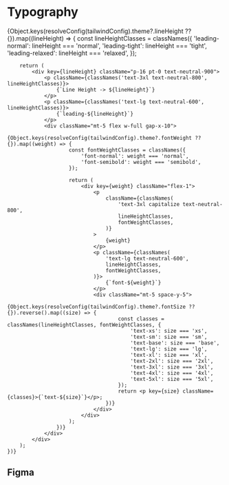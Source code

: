 
<Meta title="Theme/Tokens/Primitive/Typography" />

# Typography

<div className="w-full sb-unstyled">
    {Object.keys(resolveConfig(tailwindConfig).theme?.lineHeight ?? {}).map((lineHeight) => {
        const lineHeightClasses = classNames({
            'leading-normal': lineHeight === 'normal',
            'leading-tight': lineHeight === 'tight',
            'leading-relaxed': lineHeight === 'relaxed',
        });

        return (
            <div key={lineHeight} className="p-16 pt-0 text-neutral-900">
                <p className={classNames('text-3xl text-neutral-800', lineHeightClasses)}>
                    {`Line Height -> ${lineHeight}`}
                </p>
                <p className={classNames('text-lg text-neutral-600', lineHeightClasses)}>
                    {`leading-${lineHeight}`}
                </p>
                <div className="mt-5 flex w-full gap-x-10">
                    {Object.keys(resolveConfig(tailwindConfig).theme?.fontWeight ?? {}).map((weight) => {
                        const fontWeightClasses = classNames({
                            'font-normal': weight === 'normal',
                            'font-semibold': weight === 'semibold',
                        });

                        return (
                            <div key={weight} className="flex-1">
                                <p
                                    className={classNames(
                                        'text-3xl capitalize text-neutral-800',
                                        lineHeightClasses,
                                        fontWeightClasses,
                                    )}
                                >
                                    {weight}
                                </p>
                                <p className={classNames(
                                    'text-lg text-neutral-600',
                                    lineHeightClasses,
                                    fontWeightClasses,
                                )}>
                                    {`font-${weight}`}
                                </p>
                                <div className="mt-5 space-y-5">
                                    {Object.keys(resolveConfig(tailwindConfig).theme?.fontSize ?? {}).reverse().map((size) => {
                                        const classes = classNames(lineHeightClasses, fontWeightClasses, {
                                            'text-xs': size === 'xs',
                                            'text-sm': size === 'sm',
                                            'text-base': size === 'base',
                                            'text-lg': size === 'lg',
                                            'text-xl': size === 'xl',
                                            'text-2xl': size === '2xl',
                                            'text-3xl': size === '3xl',
                                            'text-4xl': size === '4xl',
                                            'text-5xl': size === '5xl',
                                        });
                                        return <p key={size} className={classes}>{`text-${size}`}</p>;
                                    })}
                                </div>
                            </div>
                        );
                    })}
                </div>
            </div>
        );
    })}

</div>

## Figma

<Figma url="https://www.figma.com/file/jfKRr1V9evJUp1uBeyP3Zz/v1.0.0?type=design&node-id=8874-14083&mode=dev" />
